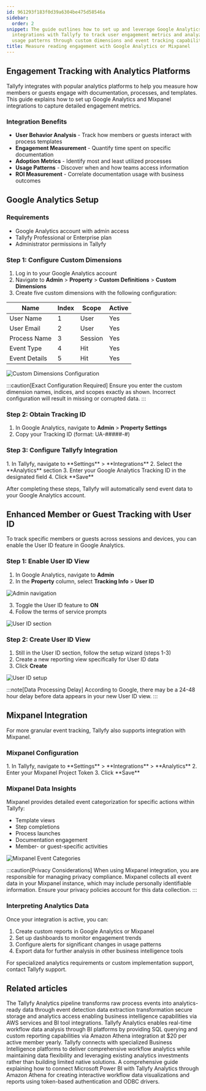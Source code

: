 ```yaml
---
id: 961293f183f0d39a6304be475d58546a
sidebar:
  order: 2
snippet: The guide outlines how to set up and leverage Google Analytics and Mixpanel
  integrations with Tallyfy to track user engagement metrics and analyze process template
  usage patterns through custom dimensions and event tracking capabilities.
title: Measure reading engagement with Google Analytics or Mixpanel
---
```



## Engagement Tracking with Analytics Platforms

Tallyfy integrates with popular analytics platforms to help you measure how members or guests engage with documentation, processes, and templates. This guide explains how to set up Google Analytics and Mixpanel integrations to capture detailed engagement metrics.

### Integration Benefits

- **User Behavior Analysis** - Track how members or guests interact with process templates
- **Engagement Measurement** - Quantify time spent on specific documentation
- **Adoption Metrics** - Identify most and least utilized processes
- **Usage Patterns** - Discover when and how teams access information
- **ROI Measurement** - Correlate documentation usage with business outcomes

## Google Analytics Setup

### Requirements

- Google Analytics account with admin access
- Tallyfy Professional or Enterprise plan
- Administrator permissions in Tallyfy

### Step 1: Configure Custom Dimensions

1. Log in to your Google Analytics account
2. Navigate to **Admin** > **Property** > **Custom Definitions** > **Custom Dimensions**
3. Create five custom dimensions with the following configuration:

| Name | Index | Scope | Active |
|------|-------|-------|--------|
| User Name | 1 | User | Yes |
| User Email | 2 | User | Yes |
| Process Name | 3 | Session | Yes |
| Event Type | 4 | Hit | Yes |
| Event Details | 5 | Hit | Yes |

![Custom Dimensions Configuration](https://screenshots.tallyfy.com/file-z6yfQpYc2p.png)

:::caution[Exact Configuration Required]
Ensure you enter the custom dimension names, indices, and scopes exactly as shown. Incorrect configuration will result in missing or corrupted data.
:::

### Step 2: Obtain Tracking ID

1. In Google Analytics, navigate to **Admin** > **Property Settings**
2. Copy your Tracking ID (format: UA-#####-#)

### Step 3: Configure Tallyfy Integration

<Steps>
1. In Tallyfy, navigate to **Settings** > **Integrations**
2. Select the **Analytics** section
3. Enter your Google Analytics Tracking ID in the designated field
4. Click **Save**
</Steps>

After completing these steps, Tallyfy will automatically send event data to your Google Analytics account.

## Enhanced Member or Guest Tracking with User ID

To track specific members or guests across sessions and devices, you can enable the User ID feature in Google Analytics.

### Step 1: Enable User ID View

1. In Google Analytics, navigate to **Admin**
2. In the **Property** column, select **Tracking Info** > **User ID**

![Admin navigation](https://screenshots.tallyfy.com/file-22ItrMHbDh.png)

3. Toggle the User ID feature to **ON**
4. Follow the terms of service prompts

![User ID section](https://screenshots.tallyfy.com/file-rKqFJRFFom.png)

### Step 2: Create User ID View

1. Still in the User ID section, follow the setup wizard (steps 1-3)
2. Create a new reporting view specifically for User ID data
3. Click **Create**

![User ID setup](https://screenshots.tallyfy.com/file-jnmcCbtx8O.png)

:::note[Data Processing Delay]
According to Google, there may be a 24-48 hour delay before data appears in your new User ID view.
:::

## Mixpanel Integration

For more granular event tracking, Tallyfy also supports integration with Mixpanel.

### Mixpanel Configuration

<Steps>
1. In Tallyfy, navigate to **Settings** > **Integrations** > **Analytics**
2. Enter your Mixpanel Project Token
3. Click **Save**
</Steps>

### Mixpanel Data Insights

Mixpanel provides detailed event categorization for specific actions within Tallyfy:

- Template views
- Step completions
- Process launches
- Documentation engagement
- Member- or guest-specific activities

![Mixpanel Event Categories](https://screenshots.tallyfy.com/file-lfm4qkBjDC.png)

:::caution[Privacy Considerations]
When using Mixpanel integration, you are responsible for managing privacy compliance. Mixpanel collects all event data in your Mixpanel instance, which may include personally identifiable information. Ensure your privacy policies account for this data collection.
:::

### Interpreting Analytics Data

Once your integration is active, you can:

1. Create custom reports in Google Analytics or Mixpanel
2. Set up dashboards to monitor engagement trends
3. Configure alerts for significant changes in usage patterns
4. Export data for further analysis in other business intelligence tools

For specialized analytics requirements or custom implementation support, contact Tallyfy support.


## Related articles
<CardGrid>
<LinkTitleCard header="<b>Analytics > How Tallyfy Analytics works</b>" href="/products/pro/integrations/analytics/how-does-tallyfy-analytics-process-my-data/" > The Tallyfy Analytics pipeline transforms raw process events into analytics-ready data through event detection data extraction transformation secure storage and analytics access enabling business intelligence capabilities via AWS services and BI tool integrations. </LinkTitleCard>
<LinkTitleCard header="<b>Integrations > Tallyfy Analytics</b>" href="/products/pro/integrations/analytics/" > Tallyfy Analytics enables real-time workflow data analysis through BI platforms by providing SQL querying and custom reporting capabilities via Amazon Athena integration at $20 per active member yearly. </LinkTitleCard>
<LinkTitleCard header="<b>Analytics > Why use BI platforms vs. native analytics?</b>" href="/products/pro/integrations/analytics/why-use-a-dedicated-bi-platform-with-tallyfy/" > Tallyfy connects with specialized Business Intelligence platforms to deliver comprehensive workflow analytics while maintaining data flexibility and leveraging existing analytics investments rather than building limited native solutions. </LinkTitleCard>
<LinkTitleCard header="<b>Powerbi > Connect Power BI</b>" href="/products/pro/integrations/analytics/powerbi/how-to-analyze-tallyfy-workflows-with-power-bi/" > A comprehensive guide explaining how to connect Microsoft Power BI with Tallyfy Analytics through Amazon Athena for creating interactive workflow data visualizations and reports using token-based authentication and ODBC drivers. </LinkTitleCard>
</CardGrid>